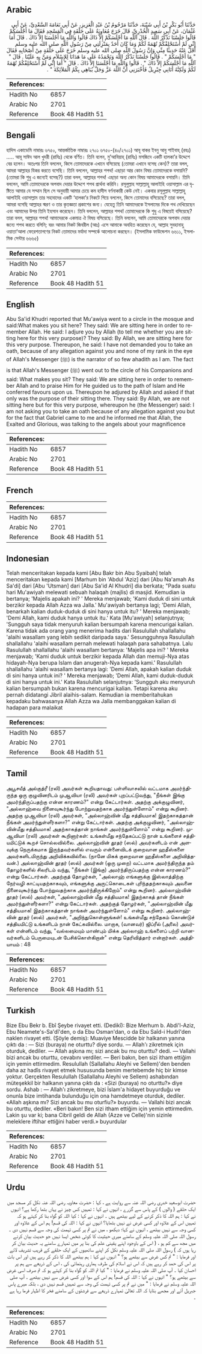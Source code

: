 ## Arabic


<div dir="rtl" lang="ar" style={{fontSize:'larger',backgroundColor:'#f8f9fa',padding:20}}>
حَدَّثَنَا أَبُو بَكْرِ بْنُ أَبِي شَيْبَةَ، حَدَّثَنَا مَرْحُومُ بْنُ عَبْدِ الْعَزِيزِ، عَنْ أَبِي نَعَامَةَ السَّعْدِيِّ، عَنْ أَبِي عُثْمَانَ، عَنْ أَبِي سَعِيدٍ الْخُدْرِيِّ، قَالَ خَرَجَ مُعَاوِيَةُ عَلَى حَلْقَةٍ فِي الْمَسْجِدِ فَقَالَ مَا أَجْلَسَكُمْ قَالُوا جَلَسْنَا نَذْكُرُ اللَّهَ ‏.‏ قَالَ آللَّهِ مَا أَجْلَسَكُمْ إِلاَّ ذَاكَ قَالُوا وَاللَّهِ مَا أَجْلَسَنَا إِلاَّ ذَاكَ ‏.‏ قَالَ أَمَا إِنِّي لَمْ أَسْتَحْلِفْكُمْ تُهْمَةً لَكُمْ وَمَا كَانَ أَحَدٌ بِمَنْزِلَتِي مِنْ رَسُولِ اللَّهِ صلى الله عليه وسلم أَقَلَّ عَنْهُ حَدِيثًا مِنِّي وَإِنَّ رَسُولَ اللَّهِ صلى الله عليه وسلم خَرَجَ عَلَى حَلْقَةٍ مِنْ أَصْحَابِهِ فَقَالَ ‏"‏ مَا أَجْلَسَكُمْ ‏"‏ ‏.‏ قَالُوا جَلَسْنَا نَذْكُرُ اللَّهَ وَنَحْمَدُهُ عَلَى مَا هَدَانَا لِلإِسْلاَمِ وَمَنَّ بِهِ عَلَيْنَا ‏.‏ قَالَ ‏"‏ آللَّهِ مَا أَجْلَسَكُمْ إِلاَّ ذَاكَ ‏"‏ ‏.‏ قَالُوا وَاللَّهِ مَا أَجْلَسَنَا إِلاَّ ذَاكَ ‏.‏ قَالَ ‏"‏ أَمَا إِنِّي لَمْ أَسْتَحْلِفْكُمْ تُهْمَةً لَكُمْ وَلَكِنَّهُ أَتَانِي جِبْرِيلُ فَأَخْبَرَنِي أَنَّ اللَّهَ عَزَّ وَجَلَّ يُبَاهِي بِكُمُ الْمَلاَئِكَةَ ‏"‏ ‏.‏
</div>
<div style={{backgroundColor:'#f8f9fa',padding:20, marginBottom: 10}}><table> <thead> <tr> <th>References:</th> <th></th> </tr> </thead> <tbody><tr><td>Hadith No</td><td>6857</td></tr><tr><td>Arabic No</td><td>2701</td></tr><tr><td>Reference</td><td>Book 48 Hadith 51</td></tr></tbody></table></div>

## Bengali


<div dir="ltr" lang="bn" style={{fontSize:'larger',backgroundColor:'#f8f9fa',padding:20}}>
হাদিস একাডেমি নাম্বারঃ ৬৭৫০, আন্তর্জাতিক নাম্বারঃ ২৭০১ ৬৭৫০-(৪০/২৭০১) আবূ বাকর ইবনু আবু শাইবাহ্ (রহঃ) ..... আবূ সাঈদ আল খুদরী (রাযিঃ) থেকে বর্ণিত। তিনি বলেন, মু’আবিয়াহ্ (রাযিঃ) মসজিদে একটি হালকা’র উদ্দেশে বের হলেন। অতঃপর তিনি বললেন, কিসে তোমাদেরকে এখানে বসিয়েছে (তোমরা এখানে বসেছ কেন)? তারা বলল, আমরা আল্লাহর যিকর করতে বসেছি। তিনি বললেন, আল্লাহর শপথ! এছাড়া আর কোন বিষয় তোমাদেরকে বসায়নি? (তোমরা কি শুধু এ জন্যেই বসেছ?) তারা বলল, আল্লাহর শপথ! এছাড়া অন্য কোন বিষয় আমাদেরকে বসায়নি। তিনি বললেন, আমি তোমাদেরকে অপবাদ দেয়ার উদ্দেশে শপথ প্রার্থনা করিনি। রসূলুল্লাহ সাল্লাল্লাহু আলাইহি ওয়াসাল্লাম এর দৃষ্টিতে আমার যে সম্মান ছিল সে অনুযায়ী আমার চেয়ে কম হাদীস বর্ণনাকারী কেউ নেই। একবার রসূলুল্লাহ সাল্লাল্লাহু আলাইহি ওয়াসাল্লাম তার সহাবাদের একটি ‘হালকা’র নিকটে গিয়ে বললেন, কিসে তোমাদের বসিয়েছে? তারা বলল, আমরা বসেছি আল্লাহর স্মরণ ও তার কৃতজ্ঞতা প্রকাশের জন্য। যেহেতু তিনি আমাদেরকে ইসলামের দিকে পথ দেখিয়েছেন এবং আমাদের উপর তিনি ইহসান করেছেন। তিনি বললেন, আল্লাহর শপথ! তোমাদেরকে কি শুধু এ বিষয়েই বসিয়েছে? তারা বলল, আল্লাহর শপথ! আমাদেরকে একমাত্র ঐ বিষয় বসিয়েছে। তিনি বললেন, আমি তোমাদেরকে অপবাদ দেয়ার জন্যে শপথ করতে বলিনি; বরং আমার নিকট জিবরীল (আঃ) এসে আমাকে অবহিত করেছেন যে, আল্লাহ সুবহানাহু ওয়াতা’আলা ফেরেশতাগণের নিকট তোমাদের মর্যাদা সম্পর্কে আলোচনা করছেন। (ইসলামিক ফাউন্ডেশন ৬৬১১, ইসলামিক সেন্টার ৬৬৬৫)
</div>
<div style={{backgroundColor:'#f8f9fa',padding:20, marginBottom: 10}}><table> <thead> <tr> <th>References:</th> <th></th> </tr> </thead> <tbody><tr><td>Hadith No</td><td>6857</td></tr><tr><td>Arabic No</td><td>2701</td></tr><tr><td>Reference</td><td>Book 48 Hadith 51</td></tr></tbody></table></div>

## English


<div dir="ltr" lang="en" style={{fontSize:'larger',backgroundColor:'#f8f9fa',padding:20}}>
Abu Sa'id Khudri reported that Mu'awiya went to a circle in the mosque and said:What makes you sit here? They said: We are sitting here in order to remember Allah. He said: I adjure you by Allah (to tell me whether you are sitting here for this very purpose)? They said: By Allah, we are sitting here for this very purpose. Thereupon, he said: I have not demanded you to take an oath, because of any allegation against you and none of my rank in the eye of Allah's Messenger (ﷺ) is the narrator of so few ahadith as I am. The fact is that Allah's Messenger (ﷺ) went out to the circle of his Companions and said: What makes you sit? They said: We are sitting here in order to remember Allah and to praise Him for He guided us to the path of Islam and He conferred favours upon us. Thereupon he adjured by Allah and asked if that only was the purpose of their sitting there. They said: By Allah, we are not sitting here but for this very purpose, whereupon he (the Messenger) said: I am not asking you to take an oath because of any allegation against you but for the fact that Gabriel came to me and he informed me that Allah, the Exalted and Glorious, was talking to the angels about your magnificence
</div>
<div style={{backgroundColor:'#f8f9fa',padding:20, marginBottom: 10}}><table> <thead> <tr> <th>References:</th> <th></th> </tr> </thead> <tbody><tr><td>Hadith No</td><td>6857</td></tr><tr><td>Arabic No</td><td>2701</td></tr><tr><td>Reference</td><td>Book 48 Hadith 51</td></tr></tbody></table></div>

## French


<div dir="ltr" lang="fr" style={{fontSize:'larger',backgroundColor:'#f8f9fa',padding:20}}>

</div>
<div style={{backgroundColor:'#f8f9fa',padding:20, marginBottom: 10}}><table> <thead> <tr> <th>References:</th> <th></th> </tr> </thead> <tbody><tr><td>Hadith No</td><td>6857</td></tr><tr><td>Arabic No</td><td>2701</td></tr><tr><td>Reference</td><td>Book 48 Hadith 51</td></tr></tbody></table></div>

## Indonesian


<div dir="ltr" lang="id" style={{fontSize:'larger',backgroundColor:'#f8f9fa',padding:20}}>
Telah menceritakan kepada kami [Abu Bakr bin Abu Syaibah] telah menceritakan kepada kami [Marhum bin 'Abdul 'Aziz] dari [Abu Na'amah As Sa'di] dari [Abu 'Utsman] dari [Abu Sa'id Al Khudri] dia berkata; "Pada suatu hari Mu'awiyah melewati sebuah halaqah (majlis) di masjid. Kemudian ia bertanya; 'Majelis apakah ini? ' Mereka menjawab; 'Kami duduk di sini untuk berzikir kepada Allah Azza wa Jalla.' Mu'awiyah bertanya lagi; 'Demi Allah, benarkah kalian duduk-duduk di sini hanya untuk itu? ' Mereka menjawab; 'Demi Allah, kami duduk hanya untuk itu.' Kata [Mu'awiyah] selanjutnya; 'Sungguh saya tidak menyuruh kalian bersumpah karena mencurigai kalian. Karena tidak ada orang yang menerima hadits dari Rasulullah shallallahu 'alaihi wasallam yang lebih sedikit daripada saya.' Sesungguhnya Rasulullah shallallahu 'alaihi wasallam pernah melewati halaqah para sahabatnya. Lalu Rasulullah shallallahu 'alaihi wasallam bertanya: 'Majelis apa ini? ' Mereka menjawab; 'Kami duduk untuk berzikir kepada Allah dan memuji-Nya atas hidayah-Nya berupa Islam dan anugerah-Nya kepada kami.' Rasulullah shallallahu 'alaihi wasallam bertanya lagi: 'Demi Allah, apakah kalian duduk di sini hanya untuk ini? ' Mereka menjawab; 'Demi Allah, kami duduk-duduk di sini hanya untuk ini.' Kata Rasulullah selanjutnya: 'Sungguh aku menyuruh kalian bersumpah bukan karena mencurigai kalian. Tetapi karena aku pernah didatangi Jibril alaihis-salam. Kemudian ia memberitahukan kepadaku bahwasanya Allah Azza wa Jalla membanggakan kalian di hadapan para malaikat
</div>
<div style={{backgroundColor:'#f8f9fa',padding:20, marginBottom: 10}}><table> <thead> <tr> <th>References:</th> <th></th> </tr> </thead> <tbody><tr><td>Hadith No</td><td>6857</td></tr><tr><td>Arabic No</td><td>2701</td></tr><tr><td>Reference</td><td>Book 48 Hadith 51</td></tr></tbody></table></div>

## Tamil


<div dir="ltr" lang="ta" style={{fontSize:'larger',backgroundColor:'#f8f9fa',padding:20}}>
அபூசயீத் அல்குத்ரீ (ரலி) அவர்கள் கூறியதாவது: பள்ளிவாசலில் வட்டமாக அமர்ந்திருந்த ஒரு குழுவினரிடம் முஆவியா (ரலி) அவர்கள் புறப்பட்டுவந்து, "நீங்கள் இங்கு அமர்ந்திருப்பதற்கு என்ன காரணம்?" என்று கேட்டார்கள். அதற்கு அக்குழுவினர், "அல்லாஹ்வை நினைவுகூர்ந்து போற்றுவதற்காக அமர்ந்துள்ளோம்" என்று கூறினர். அதற்கு முஆவியா (ரலி) அவர்கள், "அல்லாஹ்வின் மீது சத்தியமாக! இதற்காகத்தான் நீங்கள் அமர்ந்துள்ளீர்களா?" என்று கேட்டார்கள். அதற்கு அக்குழுவினர், "அல்லாஹ்வின்மீது சத்தியமாக! அதற்காகத்தான் நாங்கள் அமர்ந்துள்ளோம்" என்று கூறினர். முஆவியா (ரலி) அவர்கள் கூறினார்கள்: உங்கள்மீது சந்தேகப்பட்டு நான் உங்களைச் சத்தியமிட்டுக் கூறச் சொல்லவில்லை. அல்லாஹ்வின் தூதர் (ஸல்) அவர்களிடம் என் அளவுக்கு நெருக்கமாக இருந்தவர்களில் எவரும் என்னைவிடக் குறைவான ஹதீஸ்களை அவர்களிடமிருந்து அறிவிக்கவில்லை. (நானே மிகக் குறைவான ஹதீஸ்களை அறிவித்தவன்.) அல்லாஹ்வின் தூதர் (ஸல்) அவர்கள் (ஒரு முறை) வட்டமாக அமர்ந்திருந்த தம் தோழர்களில் சிலரிடம் வந்து, "நீங்கள் (இங்கு) அமர்ந்திருப்பதற்கு என்ன காரணம்?" என்று கேட்டார்கள். அதற்குத் தோழர்கள், "அல்லாஹ் எங்களுக்கு இஸ்லாத்திற்கு நேர்வழி காட்டியதற்காகவும், எங்களுக்கு அருட்கொடைகள் புரிந்ததற்காகவும் அவனை நினைவுகூர்ந்து போற்றுவதற்காக அமர்ந்திருக்கிறோம்" என்று கூறினர். அல்லாஹ்வின் தூதர் (ஸல்) அவர்கள், "அல்லாஹ்வின் மீது சத்தியமாக! இதற்காகத் தான் நீங்கள் அமர்ந்துள்ளீர்களா?" என்று கேட்டார்கள். அதற்குத் தோழர்கள், "அல்லாஹ்வின் மீது சத்தியமாக! இதற்காகத்தான் நாங்கள் அமர்ந்துள்ளோம்" என்று கூறினர். அல்லாஹ்வின் தூதர் (ஸல்) அவர்கள், "அறிந்துகொள்ளுங்கள்! உங்கள்மீது சந்தேகம் கொண்டுச் சத்தியமிட்டு உங்களிடம் நான் கேட்கவில்லை. மாறாக, (வானவர்) ஜிப்ரீல் (அலை) அவர்கள் என்னிடம் வந்து, "வல்லமையும் மாண்பும் மிக்க அல்லாஹ் உங்களைப் பற்றி வானவர்களிடம் பெருமையுடன் பேசிக்கொள்கிறான்" என்று தெரிவித்தார் என்றார்கள். அத்தியாயம் : 48
</div>
<div style={{backgroundColor:'#f8f9fa',padding:20, marginBottom: 10}}><table> <thead> <tr> <th>References:</th> <th></th> </tr> </thead> <tbody><tr><td>Hadith No</td><td>6857</td></tr><tr><td>Arabic No</td><td>2701</td></tr><tr><td>Reference</td><td>Book 48 Hadith 51</td></tr></tbody></table></div>

## Turkish


<div dir="ltr" lang="tr" style={{fontSize:'larger',backgroundColor:'#f8f9fa',padding:20}}>
Bize Ebu Bekr b. Ebî Şeybe rivayet etti. (Dedikî): Bize Merhum b. Abdi'l-Aziz, Ebu Neamete's-Sa'dî'den, o da Ebu Osman'dan, o da Ebu Saîd-i Hudrî'den naklen rivayet etti. (Şöyle demiş): Muaviye Mescidde bir halkanın yanına çıktı da : — Sizi (buraya) ne oturttu? diye sordu. — Allah'ı zikretmek için oturduk, dediler. — Allah aşkına mı; sizi ancak bu mu oturttu? dedi. — Vallahi bizi ancak bu oturttu, cevabını verdiler. — Beri bakın, ben sizi itham ettiğim için yemin ettirmedim. Resulullah (Sallallahu Aleyhi ve Sellem)'den benden daha az hadîs rivayet etmek hususunda benim mertebemde hiç bir kimse yoktur. Gerçekten Resulullah (Sallallahu Aleyhi ve Sellem) ashabından müteşekkil bir halkanın yanına çıktı da : «Sizi (buraya) no oturttu?» diye sordu. Ashab : — Allah'ı zikretmeye, bizi İslam'a hidayet buyurduğu ve onunla bize imtihanda bulunduğu için ona hamdetmeye oturduk, dediler. «Allah aşkına mı? Sizi ancak bu mu oturfiu?» buyurdu. — Vallahi bizi ancak bu oturttu, dediler. «Beri bakın! Ben sizi itham ettiğim için yemin ettirmedim. Lakin şu var ki; bana Cibril geldi de Allah (Azze ve Celle)'nin sizinle meleklere iftihar ettiğini haber verdi.» buyurdular
</div>
<div style={{backgroundColor:'#f8f9fa',padding:20, marginBottom: 10}}><table> <thead> <tr> <th>References:</th> <th></th> </tr> </thead> <tbody><tr><td>Hadith No</td><td>6857</td></tr><tr><td>Arabic No</td><td>2701</td></tr><tr><td>Reference</td><td>Book 48 Hadith 51</td></tr></tbody></table></div>

## Urdu


<div dir="rtl" lang="ur" style={{fontSize:'larger',backgroundColor:'#f8f9fa',padding:20}}>
حضرت ابوسعید خدری رضی اللہ عنہ سے روایت ہے ، کہا : حضرت معاویہ رضی اللہ عنہ نکل کر مسجد میں ایک حلقے ( والوں ) کے پاس سے گزرے ، انہوں نے کہا : تمہیں کس چیز نے یہاں بٹھا رکھا ہے؟ انہوں نے کہا : ہم اللہ کا ذکر کرنے کے لیے بیٹھے ہیں ۔ انہوں نے کہا : کیا اللہ کو گواہ بنا کر کہتے ہو کہ تمہیں اس کے علاوہ اور کسی غرض نے نہیں بٹھایا؟ انہوں نے کہا : اللہ کی قسم! ہم اس کے علاوہ اور کسی وجہ سے نہیں بیٹھے ، انہوں نے کہا؛ دیکھو ، میں نے تم پر کسی تہمت کی وجہ سے قسم نہیں دی ۔ رسول اللہ صلی اللہ علیہ وسلم کے سامنے میری حیثیت کا کوئی شخص ایسا نہیں جو حدیث بیان کرنے میں مجھ سے کم ہو ، ( اس کے باوجود اپنے یقینی علم کی بنا پر میں تمہارے سامنے یہ حدیث بیان کر رہا ہوں کہ ) رسول اللہ صلی اللہ علیہ وسلم نکل کر اپنے ساتھیوں کے ایک حلقے کے قریب تشریف لائے اور فرمایا : " تم کس غرض سے بیٹھے ہو؟ " انہوں نے کہا : ہم بیٹھے اللہ کا ذکر کر رہے ہیں اور اس بات پر اس کی حمد کر رہے ہیں کہ اس نے اسلام کی طرف ہماری رہنمائی کی ، اس کے ذریعے سے ہم پر احسان کیا ۔ آپ صلی اللہ علیہ وسلم نے فرمایا : " کیا تم اللہ کو گواہ بنا کر کہتے ہو کہ تم صرف اسی غرض سے بیٹھے ہو؟ " انہوں نے کہا : اللہ کی قسم! ہم اس کے سوا اور کسی غرض سے نہیں بیٹھے ۔ آپ صلی اللہ علیہ وسلم نے فرمایا : " میں نے تم پر کسی تہمت کی وجہ سے تمہیں قسم نہیں دی ، بلکہ میرے پاس جبریل آئے اور مجھے بتایا کہ اللہ تعالیٰ تمہارے ذریعے سے فرشتوں کے سامنے فخر کا اظہار فرما رہا ہے ۔
</div>
<div style={{backgroundColor:'#f8f9fa',padding:20, marginBottom: 10}}><table> <thead> <tr> <th>References:</th> <th></th> </tr> </thead> <tbody><tr><td>Hadith No</td><td>6857</td></tr><tr><td>Arabic No</td><td>2701</td></tr><tr><td>Reference</td><td>Book 48 Hadith 51</td></tr></tbody></table></div>